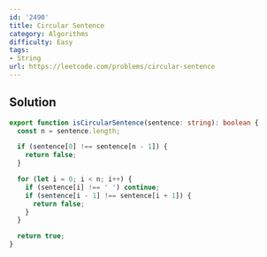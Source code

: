 ```yaml
---
id: '2490'
title: Circular Sentence
category: Algorithms
difficulty: Easy
tags:
- String
url: https://leetcode.com/problems/circular-sentence
---
```


## Solution

```typescript filename="solution.ts" copy
export function isCircularSentence(sentence: string): boolean {
  const n = sentence.length;

  if (sentence[0] !== sentence[n - 1]) {
    return false;
  }

  for (let i = 0; i < n; i++) {
    if (sentence[i] !== ' ') continue;
    if (sentence[i - 1] !== sentence[i + 1]) {
      return false;
    }
  }

  return true;
}
```

